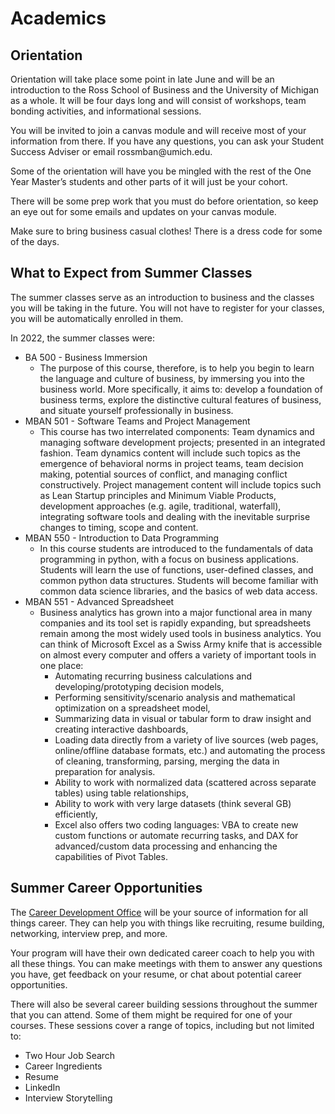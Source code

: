 # Academics {#academics}

## Orientation

Orientation will take place some point in late June and will be an introduction to the Ross School of Business and the University of Michigan as a whole. It will be four days long and will consist of workshops, team bonding activities, and informational sessions.

You will be invited to join a canvas module and will receive most of your information from there. If you have any questions, you can ask your Student Success Adviser or email rossmban@umich.edu.

Some of the orientation will have you be mingled with the rest of the One Year Master's students and other parts of it will just be your cohort. 

There will be some prep work that you must do before orientation, so keep an eye out for some emails and updates on your canvas module.

Make sure to bring business casual clothes! There is a dress code for some of the days.

## What to Expect from Summer Classes

The summer classes serve as an introduction to business and the classes you will be taking in the future. You will not have to register for your classes, you will be automatically enrolled in them.

In 2022, the summer classes were:

* BA 500 - Business Immersion
    + The purpose of this course, therefore, is to help you begin to learn the language and culture of business, by immersing you into the business world. More specifically, it aims to: develop a foundation of business terms, explore the distinctive cultural features of business, and situate yourself professionally in business.
* MBAN 501 - Software Teams and Project Management
    + This course has two interrelated components: Team
dynamics and managing software development projects; presented in an integrated fashion. Team dynamics content will include such topics as the emergence of behavioral norms in project teams, team decision making, potential sources of conflict, and managing conflict constructively. Project management content will include topics such as Lean Startup principles and Minimum Viable Products, development approaches (e.g. agile, traditional, waterfall), integrating software tools and dealing with the inevitable surprise changes to timing, scope and content.
* MBAN 550 - Introduction to Data Programming
    + In this course students are introduced to the fundamentals of data programming in python, with a focus on business applications. Students will learn the use of functions, user-defined classes, and common python data structures. Students will become familiar with common data science libraries, and the basics of web data access.
* MBAN 551 - Advanced Spreadsheet
    + Business analytics has grown into a major functional area in many companies and its tool set is rapidly expanding, but spreadsheets remain among the most widely used tools in business analytics. You can think of Microsoft Excel as a Swiss Army knife that is accessible on almost every computer and offers a variety of important tools in one place:
        + Automating recurring business calculations and developing/prototyping decision models,
        + Performing sensitivity/scenario analysis and mathematical optimization on a spreadsheet model,
        + Summarizing data in visual or tabular form to draw insight and creating interactive dashboards,
        + Loading data directly from a variety of live sources (web pages, online/offline database formats, etc.)
and automating the process of cleaning, transforming, parsing, merging the data in preparation for
analysis.
        + Ability to work with normalized data (scattered across separate tables) using table relationships,
        + Ability to work with very large datasets (think several GB) efficiently,
        + Excel also offers two coding languages: VBA to create new custom functions or automate recurring
tasks, and DAX for advanced/custom data processing and enhancing the capabilities of Pivot Tables.

## Summer Career Opportunities

The [Career Development Office](https://sites.google.com/umich.edu/cdo-specialtymasters/home) will be your source of information for all things career. They can help you with things like recruiting, resume building, networking, interview prep, and more.

Your program will have their own dedicated career coach to help you with all these things. You can make meetings with them to answer any questions you have, get feedback on your resume, or chat about potential career opportunities. 

There will also be several career building sessions throughout the summer that you can attend. Some of them might be required for one of your courses. These sessions cover a range of topics, including but not limited to:

* Two Hour Job Search
* Career Ingredients
* Resume
* LinkedIn
* Interview Storytelling